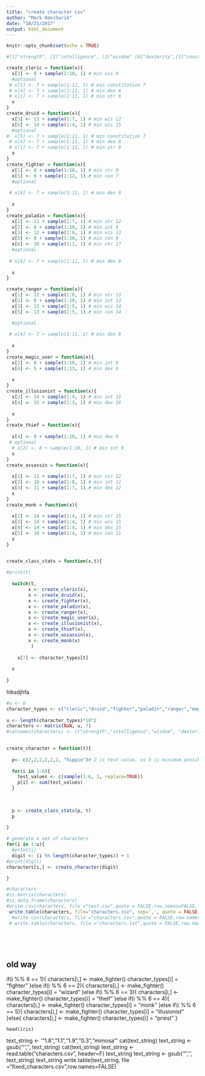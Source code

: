 ```yaml
---
title: "create character csv"
author: "Mark Hancharik"
date: "10/21/2017"
output: html_document
---
```


```r
knitr::opts_chunk$set(echo = TRUE)
```

```r
#[1]"strength", [2]"intelligence", [3]"wisdom" [4]"dexterity",[5]"constitution" ,[6]"charisma"

create_cleric = function(x){
  x[3] <- 8 + sample(1:10, 1) # min wis 9 
  #optional 
 # x[5] <- 7 + sample(1:11, 1) # min constitution 7 
 # x[4] <- 7 + sample(1:11, 1) # min dex 8 
 # x[1] <- 7 + sample(1:11, 1) # min str 8 
  x
}
create_druid = function(x){
  x[3] <- 11 + sample(1:7, 1) # min wis 12 
  x[6] <- 14 + sample(1:4, 1) # min wis 15 
  #optional 
#  x[5] <- 7 + sample(1:11, 1) # min constitution 7 
 # x[4] <- 7 + sample(1:11, 1) # min dex 8 
 # x[1] <- 7 + sample(1:11, 1) # min str 8 
  x
}
create_fighter = function(x){
  x[1] <- 8 + sample(1:10, 1) # min str 9
  x[5] <- 6 + sample(1:12, 1) # min con 7 
  #optional 
  
 # x[4] <- 7 + sample(1:11, 1) # min dex 8 
  
  x
}
create_paladin = function(x){
  x[1] <- 11 + sample(1:7, 1) # min str 12
  x[2] <- 8 + sample(1:10, 1) # min int 9 
  x[3] <- 12 + sample(1:6, 1) # min wis 13
  x[5] <- 8 + sample(1:10, 1) # min con 9
  x[6] <- 16 + sample(1:2, 1) # min chr 17 
  #optional 
  
 # x[4] <- 7 + sample(1:11, 1) # min dex 8 
  
  x
}

create_ranger = function(x){
  x[1] <- 12 + sample(1:6, 1) # min str 13
  x[2] <- 8 + sample(1:10, 1) # min int 13 
  x[3] <- 13 + sample(1:5, 1) # min wis 14
  x[5] <- 13 + sample(1:5, 1) # min con 14

  #optional 
  
 # x[4] <- 7 + sample(1:11, 1) # min dex 8 
  
  x
}
create_magic_user = function(x){
  x[2] <- 8 + sample(1:10, 1) # min int 9
  x[4] <- 5 + sample(1:13, 1) # min dex 6
 
  x
}
create_illusionist = function(x){
  x[2] <- 14 + sample(1:4, 1) # min int 15
  x[4] <- 15 + sample(1:3, 1) # min dex 16
 
  x
}
create_thief = function(x){
  
  x[4] <- 8 + sample(1:10, 1) # min dex 9
 # optional
  # x[2] <- 8 + sample(1:10, 1) # min int 9
  x
}
create_assassin = function(x){
  
  x[1] <- 11 + sample(1:7, 1) # min str 12
  x[2] <- 10 + sample(1:8, 1) # min int 11 
  x[4] <- 11 + sample(1:7, 1) # min dex 12
  x
}
create_monk = function(x){
  
  x[1] <- 14 + sample(1:4, 1) # min str 15
  x[3] <- 14 + sample(1:4, 1) # min wis 15 
  x[4] <- 14 + sample(1:4, 1) # min dex 15
  x[5] <- 10 + sample(1:4, 1) # min con 11
  x
}


create_class_stats = function(x,t){
  
#print(t)
 
  switch(t, 
        x <- create_cleric(x),
        x <- create_druid(x),
        x <- create_fighter(x),
        x <- create_paladin(x),
        x <- create_ranger(x),
        x <- create_magic_user(x),
        x <- create_illusionist(x),
        x <- create_thief(x),
        x <- create_assassin(x),
        x <- create_monk(x)
         )
      
    x[7] <- character_types[t]
  
  x
  
}


```





hlksdjhfa



```r

#u <- 6
character_types <- c("cleric","druid","fighter","paladin","ranger","magic_user","illusionist","thief","assassin","monk")
 
u <- length(character_types)*10^2  
characters <- matrix(NaN, u, 7)
#colnames(characters) <- c("strength","intelligence","wisdom", "dexterity", "constitution","charisma","class")
               

create_character = function(t){
  
  p<- c(2,2,2,2,2,2, "hippie")# 2 is test value, as 3 is minimum possible assigned score
  
  for(i in 1:6){
    test_values <- c(sample(1:6, 3, replace=TRUE))
    p[i] <- sum(test_values)
  }
  

 
  p <- create_class_stats(p, t)
  p
  
}

# generate a set of characters
for(i in 1:u){
  #print(i)
  digit <- (i %% length(character_types)) + 1
#print(digit)
characters[i,] <- create_character(digit)

}

#characters
#is.matrix(characters)
#is.data.frame(characters)
#write.csv(characters, file ="test.csv",quote = FALSE,row.names=FALSE, col.names = FALSE)
 write.table(characters, file="characters.csv", sep=',', quote = FALSE, row.names=FALSE, col.names=FALSE) 
  #write.csv(characters, file ="characters.csv",quote = FALSE,row.names=FALSE, col.names = FALSE)
 # write.table(characters, file ="characters.txt",quote = FALSE,row.names=FALSE, col.names = FALSE)

  

  
```

## old way

  if(i %% 6 == 1){
      characters[i,] <- make_fighter()
  character_types[i] = "fighter"
  }else if(i %% 6 == 2){
      characters[i,] <- make_fighter()
  character_types[i] = "wizard"
  }else if(i %% 6 == 3){
      characters[i,] <- make_fighter()
  character_types[i] = "theif"
  }else if(i %% 6 == 4){
      characters[i,] <- make_fighter()
  character_types[i] = "monk"
  }else if(i %% 6 == 5){
      characters[i,] <- make_fighter()
  character_types[i] = "illusionist"
  }else{
      characters[i,] <- make_fighter()
  character_types[i] = "priest"
  }
  
  
  
  
  
  
    head(iris)
  text_string <- '"1.8","1.1","1.9","0.3","mimosa"'
  cat(text_string)
  text_string <- gsub('"','', text_string)
  cat(text_string)
  text_string <- read.table("characters.csv", header=F)
   text_string
 text_string <- gsub('"','', text_string)
  text_string
   write.table(text_string, file ="fixed_characters.csv",row.names=FALSE)